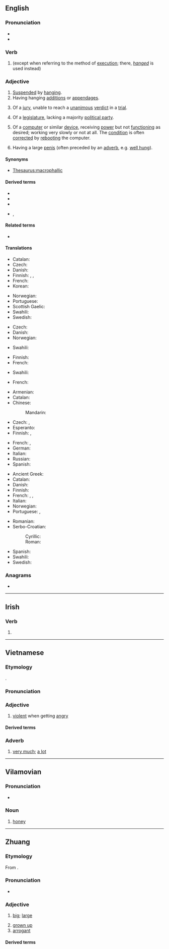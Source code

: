 {{also|hứng|Hung.}}
==English==

===Pronunciation===
* {{audio-IPA|en|en-us-hung.ogg|/ˈhʌŋ/}}
* {{rhymes|en|ʌŋ}}

===Verb===
{{head|en|verb form}}

# {{en-past of|hang}} (except when referring to the method of [[execution]]; there, ''[[hanged]]'' is used instead)

===Adjective===
{{en-adj|-|more}}

# [[suspend|Suspended]] by [[hang]]ing.
# Having hanging [[addition]]s or [[appendage]]s.
# {{lb|en|law}} Of a [[jury]], unable to reach a [[unanimous]] [[verdict]] in a [[trial]].
# Of a [[legislature]], lacking a majority [[political party]].
#: {{ux|en|[[hung parliament|'''hung''' parliament]]}}
# {{lb|en|computing|colloquial}} Of a [[computer]] or similar [[device]], receiving [[power]] but not [[function]]ing as desired; working very slowly or not at all. The [[condition]] is often [[correct]]ed by [[reboot]]ing the computer.
# {{lb|en|colloquial|of a person|slightly|_|vulgar}} Having a large [[penis]] (often preceded by an [[adverb]], e.g. [[well hung]]).

====Synonyms====
* {{sense|having a large penis}} [[Thesaurus:macrophallic]]

====Derived terms====
* {{l|en|axle-hung}}
* {{l|en|hung jury}}
* {{l|en|hung parliament}}
* {{l|en|well-hung}}, {{l|en|well hung}}

====Related terms====
* {{l|en|hanged}}

====Translations====
{{trans-top|suspended by hanging}}
* Catalan: {{t+|ca|penjat}}
* Czech: {{t|cs|pověšený}}
* Danish: {{t|da|ophængt}}
* Finnish: {{t+|fi|ripustettu}}, {{t+|fi|roikkuva}}, {{t+|fi|riippuva}}
* French: {{t+|fr|pendu}}
* Korean: {{t+|ko|중단}}
{{trans-mid}}
* Norwegian: {{t|no|opphengt}}
* Portuguese: {{t+|pt|pendurado}}
* Scottish Gaelic: {{t|gd|crochte}}
* Swahili: {{t+|sw|anika}}
* Swedish: {{t|sv|upphängd}}
{{trans-bottom}}

{{trans-top|having hanging additions or appendages}}
* Czech: {{t|cs|ověšený}}
* Danish: {{t|da|behængt}}
* Norwegian: {{t|no|behengt}}
{{trans-mid}}
* Swahili: {{t+|sw|anika}}
{{trans-bottom}}

{{trans-top|of a jury, unable to reach a verdict}}
* Finnish: {{t|fi|erimielinen}}
* French: {{t+|fr|divisé}}
{{trans-mid}}
* Swahili: {{t+|sw|anika}}
{{trans-bottom}}

{{trans-top|lacking a majority political party}}
* French: {{t+|fr|divisé}}
{{trans-mid}}
{{trans-bottom}}

{{trans-top|computing: not responding}}
* Armenian: {{t-needed|hy}}
* Catalan: {{t+|ca|penjat}}
* Chinese:
*: Mandarin: {{t-needed|cmn}}
* Czech: {{t|cs|zamrzlý}}, {{t|cs|zatuhlý}}
* Esperanto: {{t-needed|eo}}
* Finnish: {{t|fi|hyytynyt}}, {{t+|fi|tökkivä}}
{{trans-mid}}
* French: {{t+|fr|mou}}, {{t+|fr|lent}}
* German: {{t-needed|de}}
* Italian: {{t-needed|it}}
* Russian: {{t-needed|ru}}
* Spanish: {{t-needed|es}}
{{trans-bottom}}

{{trans-top|having a large penis}}
* Ancient Greek: {{t|grc|πεώδης}}
* Catalan: {{t|ca|ben dotat}}
* Danish: {{t|da|veludrustet}}
* Finnish: {{t|fi|isomunainen}}
* French: {{t+|fr|bien membré}}, {{t+|fr|bien monté}}, {{t+|fr|burné}}
* Italian: {{t|it|ben dotato}}
* Norwegian: {{t|no|velutstyrt}}
* Portuguese: {{t+|pt|dotado}}, {{t|pt|bem-dotado}}
{{trans-mid}}
* Romanian: {{t|ro|pulos}}
* Serbo-Croatian:
*: Cyrillic: {{t|sh|ку̀рат}}
*: Roman: {{t+|sh|kùrat}}
* Spanish: {{t+|es|vergón}}
* Swahili: {{t+|sw|anika}}
* Swedish: {{t+|sv|välutrustad}}
{{trans-bottom}}

===Anagrams===
* {{anagrams|en|a=ghnu|ungh}}

----

==Irish==

===Verb===
{{head|ga|mutated verb}}

# {{h-prothesis of|ga|ung}}

----

==Vietnamese==

===Etymology===
{{vi-etym-sino|凶}}.

===Pronunciation===
{{vi-ipa}}

===Adjective===
{{vi-adj}}

# [[violent]] when getting [[angry]]

====Derived terms====
{{der4
|vi|{{vi-l|hung dữ}}
|{{vi-l|hung hăng}}
|{{vi-l|hung tính}}
|{{vi-l|hung máu}}
}}

===Adverb===
{{vi-adv}}

# {{lb|vi|Thanh Hoá|Nghệ An|Hà Tĩnh|colloquial}} [[very much]]; [[a lot]]
#: {{ux|vi|Anh giống {{l|vi|con}} {{l|vi|bọ}} '''hung'''.<br>Sao con lại giống con {{m|vi|bọ hung}} được?|You look a lot like my son.<br>How do I look like a dung beetle?}}

----

==Vilamovian==

===Pronunciation===
* {{audio|wym|Wym-hung (wersja Józefa Gary).ogg|Audio}}

===Noun===
{{wym-noun|m}}

# [[honey]]

----

==Zhuang==

===Etymology===
From {{inh|za|tai-pro|*ʰluəŋᴬ|t=big}}.

===Pronunciation===
* {{za-pron}}

===Adjective===
{{za-head|adjective|𫯞|𪩣|𰋚|𠒋|⿰兇大|⿰口兇|宏|空|𪥔|洪|𭑄|𡘙|⿰兄大|𭀢}}

# [[big]]; [[large]]
#: {{syn|za|mbwk|gox|laux|lueng|loet}}
# [[grown up]]
# [[arrogant]]

====Derived terms====
{{der4|za|cuengqhung|gwnhung|gyahung|vunzhung|hung'ak|hungmbwk|hungmaj}}